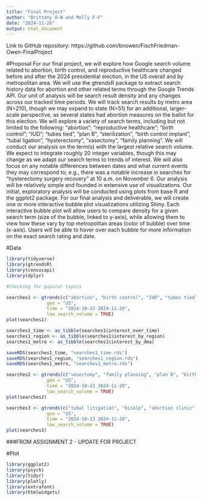 ```yaml
---
title: "Final Project"
author: "Brittany O-W and Molly F-F"
date: "2024-11-26"
output: html_document
---
```


Link to GitHub repository: https://github.com/bnowen/FischFriedman-Owen-FinalProject

#Proposal
For our final project, we will explore how Google search volume related to abortion, birth control, and reproductive healthcare changed before and after the 2024 presidential election, in the US overall and by metropolitan area. We will use the gtrendsR package to extract search history data for abortion and other related terms through the Google Trends API. Our unit of analysis will be search result density and any changes across our tracked time periods. We will track search results by metro area (N=210), though we may expand to state (N=51) for an additional, larger-scale perspective, as several states had abortion measures on the ballot for this election. We will explore a variety of search terms, including but not limited to the following: “abortion”; “reproductive healthcare”; “birth control”; “IUD”; “tubes tied”, “plan B”, “sterilization”, “birth control implant”, “tubal ligation”, “hysterectomy”, “vasectomy”, “family planning”. We will conduct our analysis on the term(s) with the largest relative search volume. We expect to integrate roughly 20 integer variables, though this may change as we adapt our search terms to trends of interest. We will also focus on any notable differences between dates and what current events they may correspond to; e.g., there was a notable increase in searches for “hysterectomy surgery recovery” at 10 a.m. on November 6. Our analysis will be relatively simple and founded in extensive use of visualizations. Our initial, exploratory analysis will be conducted using plots from base R and the ggplot2 package. For our final analysis and deliverable, we will create one or more interactive bubble plot visualizations utilizing Shiny. Each interactive bubble plot will allow users to compare density for a given search term (size of the bubble, linked to y-axis), while allowing them to view how these vary by top metropolitan areas (color of bubble) over time (x-axis). Users will be able to hover over each bubble for more information on the exact search rating and date. 

#Data

```r
library(tidyverse)
library(gtrendsR)
library(censusapi)
library(dplyr)
```

```r
#Checking for popular topics

searches1 <- gtrends(c("abortion", "birth control", "IUD", "tubes tied", "hysterectomy"),
               geo = "US",
               time = "2024-10-23 2024-11-20",
               low_search_volume = TRUE)
plot(searches1)

searches1_time <- as_tibble(searches1$interest_over_time)
searches1_region <- as_tibble(searches1$interest_by_region)
searches1_metro <- as_tibble(searches1$interest_by_dma)

saveRDS(searches1_time, "searches1_time.rds")
saveRDS(searches1_region, "searches1_region.rds")
saveRDS(searches1_metro, "searches1_metro.rds")


```
```r
searches2 <- gtrends(c("vasectomy", "family planning", "plan B", "birth control implant"),
               geo = "US",
               time = "2024-10-23 2024-11-20",
               low_search_volume = TRUE)
plot(searches2)
```
```r
searches3 <- gtrends(c("tubal litigation", "bisalp", "abortion clinic", "abortion center"),
               geo = "US",
               time = "2024-10-23 2024-11-20",
               low_search_volume = TRUE)
plot(searches3)
```

###FROM ASSIGNMENT 2 - UPDATE FOR PROJECT


#Plot

```r
library(ggplot2)
library(psych)
library(tidyr)
library(plotly)
library(extrafont)
library(htmlwidgets)
```
